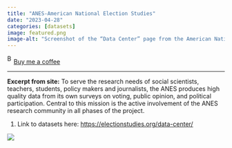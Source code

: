 ```yaml
---
title: "ANES-American National Election Studies"
date: "2023-04-28"
categories: [datasets]
image: featured.png
image-alt: "Screenshot of the “Data Center” page from the American National Election Studies (ANES) website. It provides access to downloadable data for ANES studies. Tabs at the top include Time Series, Panels, Pilots, Other, and Restricted-Use Data. The Time Series tab is selected, listing links to studies from 1948–2024. On the right side, a “Terms of Use” section outlines conditions for using the datasets, such as restricting use to research purposes and citing ANES in published work."
---
```


<link href="https://fonts.googleapis.com/css?family=Cookie" rel="stylesheet"><a class="bmc-button" target="_blank" href="https://www.buymeacoffee.com/JoscelinRocha">![Buy me a coffee](https://cdn.buymeacoffee.com/buttons/bmc-new-btn-logo.svg){alt="Buy me a coffee" width="15" height="21"}Buy me a coffee</a>

------------------------------------------------------------------------

**Excerpt from site:** To serve the research needs of social scientists, teachers, students, policy makers and journalists, the ANES produces high quality data from its own surveys on voting, public opinion, and political participation. Central to this mission is the active involvement of the ANES research community in all phases of the project.

1.  Link to datasets here: <https://electionstudies.org/data-center/>

![](featured.png)
